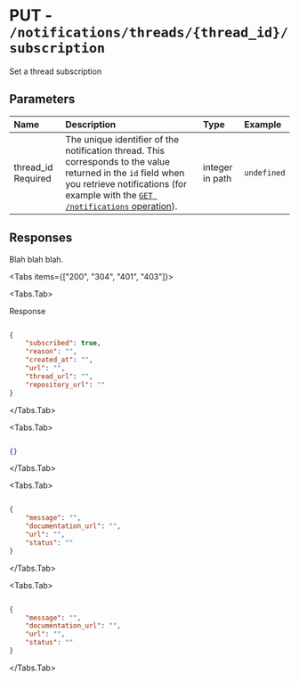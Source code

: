
# PUT - `/notifications/threads/{thread_id}/subscription`

Set a thread subscription

## Parameters

| Name | Description | Type | Example |
| :---- | :---- | :---- | :---- |
| thread_id <span class="bg-blue-100 text-blue-800 text-xs font-medium me-2 px-2.5 py-0.5 rounded dark:bg-blue-900 dark:text-blue-300">Required</span> | The unique identifier of the notification thread. This corresponds to the value returned in the `id` field when you retrieve notifications (for example with the [`GET /notifications` operation](https://docs.github.com/rest/reference/activity#list-notifications-for-the-authenticated-user)). | integer in path | `undefined` |

## Responses

Blah blah blah.

<Tabs items={["200", "304", "401", "403"]}>

<Tabs.Tab>

Response

```json

{
    "subscribed": true,
    "reason": "",
    "created_at": "",
    "url": "",
    "thread_url": "",
    "repository_url": ""
}

```

</Tabs.Tab>

<Tabs.Tab>



```json

{}

```

</Tabs.Tab>

<Tabs.Tab>



```json

{
    "message": "",
    "documentation_url": "",
    "url": "",
    "status": ""
}

```

</Tabs.Tab>

<Tabs.Tab>



```json

{
    "message": "",
    "documentation_url": "",
    "url": "",
    "status": ""
}

```

</Tabs.Tab>

</Tabs>
